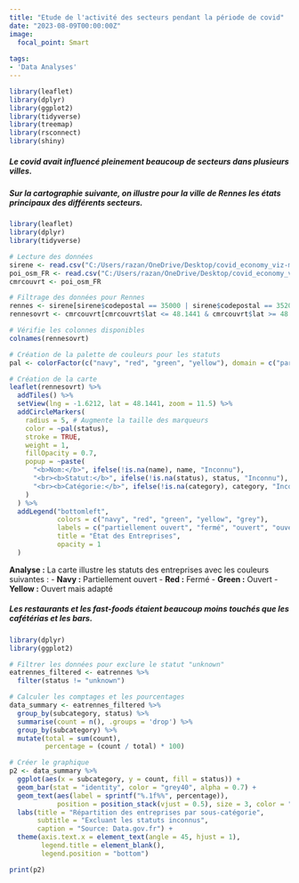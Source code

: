 ```yaml
---
title: "Etude de l'activité des secteurs pendant la période de covid"
date: "2023-08-09T00:00:00Z"
image:
  focal_point: Smart
  
tags:
- 'Data Analyses'
---
```






```r

library(leaflet)
library(dplyr) 
library(ggplot2)
library(tidyverse)
library(treemap)
library(rsconnect)
library(shiny)

```

#####  Le covid avait influencé pleinement beaucoup de secteurs dans plusieurs villes.

#####  Sur la cartographie suivante, on illustre pour la ville de Rennes les états principaux des différents secteurs.  

```r


library(leaflet)
library(dplyr)
library(tidyverse)

# Lecture des données
sirene <- read.csv("C:/Users/razan/OneDrive/Desktop/covid_economy_viz-main/sirene_bretagne.csv", sep=";")
poi_osm_FR <- read.csv("C:/Users/razan/OneDrive/Desktop/covid_economy_viz-main/poi_osm_FR.csv")
cmrcouvrt <- poi_osm_FR

# Filtrage des données pour Rennes
rennes <- sirene[sirene$codepostal == 35000 | sirene$codepostal == 35200 | sirene$codepostal == 35700,]
rennesovrt <- cmrcouvrt[cmrcouvrt$lat <= 48.1441 & cmrcouvrt$lat >= 48.0813 & cmrcouvrt$lon >= -1.7437 & cmrcouvrt$lon <= -1.6212,]

# Vérifie les colonnes disponibles
colnames(rennesovrt)

# Création de la palette de couleurs pour les statuts
pal <- colorFactor(c("navy", "red", "green", "yellow"), domain = c("partial", "closed", "open", "open_adapted"))

# Création de la carte
leaflet(rennesovrt) %>% 
  addTiles() %>% 
  setView(lng = -1.6212, lat = 48.1441, zoom = 11.5) %>% 
  addCircleMarkers(
    radius = 5, # Augmente la taille des marqueurs
    color = ~pal(status),
    stroke = TRUE, 
    weight = 1,
    fillOpacity = 0.7,
    popup = ~paste(
      "<b>Nom:</b>", ifelse(!is.na(name), name, "Inconnu"), 
      "<br><b>Statut:</b>", ifelse(!is.na(status), status, "Inconnu"),
      "<br><b>Catégorie:</b>", ifelse(!is.na(category), category, "Inconnue")
    )
  ) %>% 
  addLegend("bottomleft", 
            colors = c("navy", "red", "green", "yellow", "grey"), 
            labels = c("partiellement ouvert", "fermé", "ouvert", "ouvert (adapté)", "inconnu"),
            title = "État des Entreprises",
            opacity = 1
  )


```


**Analyse :** La carte illustre les statuts des entreprises avec les couleurs suivantes :
- **Navy :** Partiellement ouvert
- **Red :** Fermé
- **Green :** Ouvert
- **Yellow :** Ouvert mais adapté



#####  Les restaurants et les fast-foods étaient beaucoup moins touchés que les cafétérias et les bars.

```r

library(dplyr)
library(ggplot2)

# Filtrer les données pour exclure le statut "unknown"
eatrennes_filtered <- eatrennes %>%
  filter(status != "unknown")

# Calculer les comptages et les pourcentages
data_summary <- eatrennes_filtered %>%
  group_by(subcategory, status) %>%
  summarise(count = n(), .groups = 'drop') %>%
  group_by(subcategory) %>%
  mutate(total = sum(count),
         percentage = (count / total) * 100)

# Créer le graphique
p2 <- data_summary %>%
  ggplot(aes(x = subcategory, y = count, fill = status)) +
  geom_bar(stat = "identity", color = "grey40", alpha = 0.7) +
  geom_text(aes(label = sprintf("%.1f%%", percentage)),
            position = position_stack(vjust = 0.5), size = 3, color = "black") +
  labs(title = "Répartition des entreprises par sous-catégorie",
       subtitle = "Excluant les statuts inconnus",
       caption = "Source: Data.gov.fr") +
  theme(axis.text.x = element_text(angle = 45, hjust = 1),
        legend.title = element_blank(),
        legend.position = "bottom")

print(p2)



```